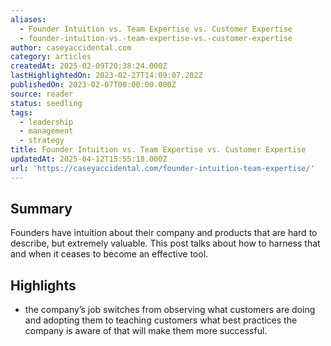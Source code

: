 ```yaml
---
aliases:
  - Founder Intuition vs. Team Expertise vs. Customer Expertise
  - founder-intuition-vs.-team-expertise-vs.-customer-expertise
author: caseyaccidental.com
category: articles
createdAt: 2025-02-09T20:38:24.000Z
lastHighlightedOn: 2023-02-27T14:09:07.202Z
publishedOn: 2023-02-07T00:00:00.000Z
source: reader
status: seedling
tags:
  - leadership
  - management
  - strategy
title: Founder Intuition vs. Team Expertise vs. Customer Expertise
updatedAt: 2025-04-12T15:55:18.000Z
url: 'https://caseyaccidental.com/founder-intuition-team-expertise/'
---
```

## Summary

Founders have intuition about their company and products that are hard to describe, but extremely valuable. This post talks about how to harness that and when it ceases to become an effective tool.

## Highlights

- the company’s job switches from observing what customers are doing and adopting them to teaching customers what best practices the company is aware of that will make them more successful.
